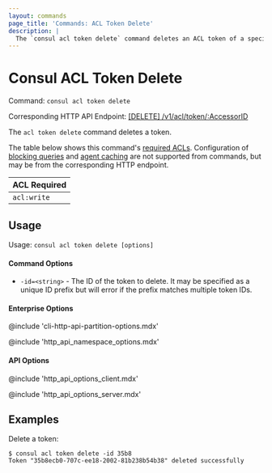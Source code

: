 ```yaml
---
layout: commands
page_title: 'Commands: ACL Token Delete'
description: |
  The `consul acl token delete` command deletes an ACL token of a specified ID. Deleting a token affects the ACL policies and roles attached to the token.
---
```


# Consul ACL Token Delete

Command: `consul acl token delete`

Corresponding HTTP API Endpoint: [\[DELETE\] /v1/acl/token/:AccessorID](/consul/api-docs/acl/tokens#delete-a-token)

The `acl token delete` command deletes a token.

The table below shows this command's [required ACLs](/consul/api-docs/api-structure#authentication). Configuration of
[blocking queries](/consul/api-docs/features/blocking) and [agent caching](/consul/api-docs/features/caching)
are not supported from commands, but may be from the corresponding HTTP endpoint.

| ACL Required |
| ------------ |
| `acl:write`  |

## Usage

Usage: `consul acl token delete [options]`

#### Command Options

- `-id=<string>` - The ID of the token to delete. It may be specified as a
  unique ID prefix but will error if the prefix matches multiple token IDs.

#### Enterprise Options

@include 'cli-http-api-partition-options.mdx'

@include 'http_api_namespace_options.mdx'

#### API Options

@include 'http_api_options_client.mdx'

@include 'http_api_options_server.mdx'

## Examples

Delete a token:

```shell-session
$ consul acl token delete -id 35b8
Token "35b8ecb0-707c-ee18-2002-81b238b54b38" deleted successfully
```
